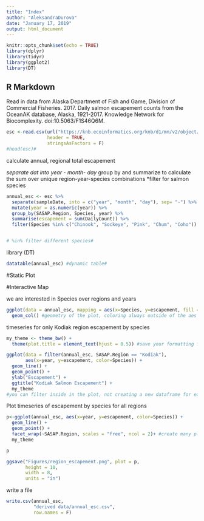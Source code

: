 ```yaml
---
title: "Index"
author: "AleksandraDurova"
date: "January 17, 2019"
output: html_document
---
```


```r
knitr::opts_chunk$set(echo = TRUE)
library(dplyr)
library(tidyr)
library(ggplot2)
library(DT)
```

## R Markdown
Read in data from 
Alaska Department of Fish and Game, Division of Commercial Fisheries. 2017. Daily salmon escapement counts from the OceanAK database, Alaska, 1921-2017. Knowledge Network for Biocomplexity. doi:10.5063/F1S46Q6M. 

```r
esc <-read.csv(url("https://knb.ecoinformatics.org/knb/d1/mn/v2/object/urn%3Auuid%3Af119a05b-bbe7-4aea-93c6-85434dcb1c5e", method="libcurl"),
               header = TRUE,
               stringsAsFactors = F)
#head(esc)#
```

calculate annual, regional total escapement 

*separate dat into year - month- day
* group by and summarize to calculate the sum over unique region-year-species combinations 
*filter for salmon species
```r
annual_esc <- esc %>%
  separate(sampleDate, into = c("year", "month", "day"), sep= "-") %>% 
  mutate(year = as.numeric(year)) %>%
  group_by(SASAP.Region, Species, year) %>% 
  summarise(escapement = sum(DailyCount)) %>% 
  filter(Species %in% c("Chinook", "Sockeye", "Pink", "Chum", "Coho"))


# %in% filter different species#

```
library (DT) 

```r
datatable(annual_esc) #dynamic table#
```

#Static Plot

#Interactive Map

we are interested in Species over regions and years

```r
ggplot(data = annual_esc, mapping = aes(x=Species, y=escapement, fill = SASAP.Region)) + 
  geom_col() #geometry of the plot, coloring always outside of the aes function# fill="name of the variable" colors each the category in diff colors#

```

timeseries for only Kodiak region escapement by species

```r

my_theme <- theme_bw() +
  theme(plot.title = element_text(hjust = 0.5)) #save your formatting for all plots and apply it for all of plots#

ggplot(data = filter(annual_esc, SASAP.Region == "Kodiak"), 
       aes(x=year, y=escapement, color=Species)) +
  geom_line() +
  geom_point() +
  ylab("Escapement") +
  ggtitle("Kodiak Salmon Escapement") +
  my_theme
#you can filter inside in the plot, not creating a new dataframe for each plot#
```

Plot timeseries of escapement by species for all regions 

```r
p<-ggplot(annual_esc, aes(x=year, y=escapement, color=Species)) +
  geom_line() +
  geom_point() +
  facet_wrap(~SASAP.Region, scales = "free", ncol = 2)+ #create many plots at once#
  my_theme

p

ggsave("Figures/region_escapement.png", plot = p, 
       height = 10, 
       width = 8, 
       units = "in")
```

write a file
```r
write.csv(annual_esc, 
          "derived data/annual_esc.csv", 
          row.names = F)
```

